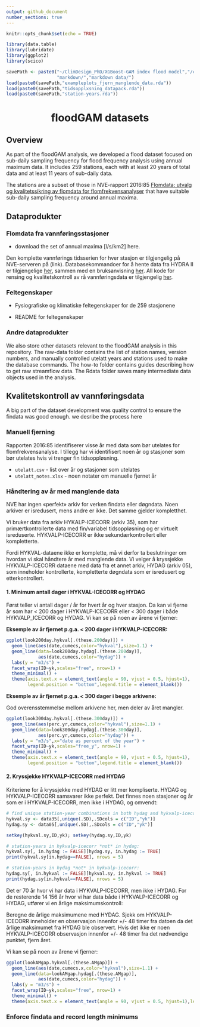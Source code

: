```yaml
---
output: github_document
number_sections: true
---
```


```r
knitr::opts_chunk$set(echo = TRUE)

library(data.table)
library(lubridate)
library(ggplot2)
library(scico)

savePath <- paste0("~/ClimDesign_PhD/XGBoost-GAM index flood model","/coms/",
                   "markdown/","markdown data/")
load(paste0(savePath,"exampleplots_fjern_manglende_data.rda"))
load(paste0(savePath,"tidsopplxsning_datapack.rda"))
load(paste0(savePath,"station-years.rda"))
```

<h1 align="center">floodGAM datasets</h1>

## Overview
As part of the floodGAM analysis, we developed a flood dataset focused on sub-daily sampling frequency for flood frequency analysis using annual maximum data. It includes 259 stations, each with at least 20 years of total data and at least 11 years of sub-daily data.

The stations are a subset of those in NVE-rapport 2016:85 [Flomdata: utvalg og kvalitetssikring av flomdata for flomfrekvensanalyser](https://asp.bibliotekservice.no/nve/title.aspx?tkey=23147) that have suitable sub-daily sampling frequency around annual maxima. 


## Dataprodukter

### Flomdata fra vannføringsstasjoner

 - download the set of annual maxima [l/s/km2] here.

Den komplette vannførings tidsserien for hver stasjon er tilgjengelig på NVE-serveren på (link). Databasekommandoer for å hente data fra HYDRA II er tilgjengelige [her](/data/raw-data/), sammen med en bruksanvisning [her](/data/how-to/hvordan_henter_jeg_data_med_lescon_var.md). All kode for rensing og kvalitetskontroll av rå vannføringsdata er tilgjengelig [her](/code/data-creation/).

### Feltegenskaper

 - Fysiografiske og klimatiske feltegenskaper for de 259 stasjonene 

 - README for feltegenskaper 


### Andre dataprodukter

We also store other datasets relevant to the floodGAM analysis in this repository. The raw-data folder contains the list of station names, version numbers, and manually controlled utelatt years and stations used to make the database commands. The how-to folder contains guides describing how to get raw streamflow data. The Rdata folder saves many intermediate data objects used in the analysis. 


## Kvalitetskontroll av vannføringsdata

A big part of the dataset development was quality control to ensure the findata was good enough. we desribe the process here

### Manuell fjerning

Rapporten 2016:85 identifiserer visse år med data som bør utelates for flomfrekvensanalyse. I tillegg har vi identifisert noen år og stasjoner som bør utelates hvis vi trenger fin tidsoppløsning.

 - `utelatt.csv` - list over år og stasjoner som utelates
 - `utelatt_notes.xlsx` - noen notater om manuelle fjernet år


### Håndtering av år med manglende data

NVE har ingen «perfekt» arkiv for verken findata eller døgndata. Noen arkiver er isredusert, mens andre er ikke. Det samme gjelder kompletthet. 

Vi bruker data fra arkiv HYKALP-ICECORR (arkiv 35), som har primærtkontrollerte data med fin/variabel tidsoppløsning og er virtuelt isreduserte. HYKVALP-ICECORR er ikke sekundærkontrollert eller kompletterte. 

Fordi HYKVAL-dataene ikke er komplette, må vi derfor ta beslutninger om hvordan vi skal håndtere år med manglende data. Vi velger å kryssjekke HYKVALP-ICECORR dataene med data fra et annet arkiv, HYDAG (arkiv 05), som inneholder kontrollerte, kompletterte døgndata som er isredusert og etterkontrollert. 

#### 1. Minimum antall dager i HYKVAL-ICECORR og HYDAG

Først teller vi antall dager / år for hvert år og hver stasjon. Da kan vi fjerne år som har < 200 dager i HYKVALP-ICECORR eller < 300 dager i både HYKVALP_ICECORR og HYDAG. Vi kan se på noen av årene vi fjerner:

**Eksemple av år fjernet p.g.a. < 200 dager i HYKVALP-ICECORR:**

```r
ggplot(look200day.hykval[.(these.200day)]) +
  geom_line(aes(date,cumecs,color="hykval"),size=1.1) +
  geom_line(data=look200day.hydag[.(these.200day)],
            aes(date,cumecs,color="hydag")) +
  labs(y = "m3/s") +
  facet_wrap(ID~yk,scales="free", nrow=1) +
  theme_minimal() +
  theme(axis.text.x = element_text(angle = 90, vjust = 0.5, hjust=1),
        legend.position = "bottom",legend.title = element_blank())
```


**Eksemple av år fjernet p.g.a. < 300 dager i begge arkivene:** 

God overensstemmelse mellom arkivene her, men deler av året mangler.

```r
ggplot(look300day.hykval[.(these.300day)]) +
  geom_line(aes(perc.yr,cumecs,color="hykval"),size=1.1) +
  geom_line(data=look300day.hydag[.(these.300day)],
            aes(perc.yr,cumecs,color="hydag")) +
  labs(y = "m3/s",x="date as percent of the year") +
  facet_wrap(ID~yk,scales="free_y", nrow=1) +
  theme_minimal() +
  theme(axis.text.x = element_text(angle = 90, vjust = 0.5, hjust=1),
        legend.position = "bottom",legend.title = element_blank())
```

#### 2. Kryssjekke HYKVALP-ICECORR med HYDAG

Kriteriene for å kryssjekke med HYDAG er litt mer kompliserte. HYDAG og HYKVALP-ICECORR samsvarer ikke perfekt. Det finnes noen stasjoner og år som er i HYKVALP-ICECORR, men ikke i HYDAG, og omvendt:

```r
# find unique station-year combinations in both hydag and hykvalp-icecorr:
hykval.sy <- data35[,unique(.SD),.SDcols = c("ID","yk")]
hydag.sy <- data05[,unique(.SD),.SDcols = c("ID","yk")]

setkey(hykval.sy,ID,yk); setkey(hydag.sy,ID,yk)
```

```r
# station-years in hykvalp-icecorr *not* in hydag:
hykval.sy[, in.hydag := FALSE][hydag.sy, in.hydag := TRUE]
print(hykval.sy[in.hydag==FALSE], nrows = 5)

# station-years in hydag *not* in hykvalp-icecorr:
hydag.sy[, in.hykval := FALSE][hykval.sy, in.hykval := TRUE]
print(hydag.sy[in.hykval==FALSE], nrows = 5)
```

Det er 70 år hvor vi har data i HYKVALP-ICECORR, men ikke i HYDAG. For de resterende 14 156 år hvor vi har data både i HYKVALP-ICECORR og HYDAG, utfører vi en årlige maksimumskontroll:

Beregne de årlige maksimumene med HYDAG. Sjekk om HYKVALP-ICECORR inneholder en observasjon innenfor +/- 48 timer fra datoen da det årlige maksimumet fra HYDAG ble observert. Hvis det ikke er noen HYKVALP-ICECORR observasjon innenfor +/- 48 timer fra det nødvendige punktet, fjern året.

Vi kan se på noen av årene vi fjerner:

```r
ggplot(lookAMgap.hykval[.(these.AMgap)]) +
  geom_line(aes(date,cumecs.x,color="hykval"),size=1.1) +
  geom_line(data=lookAMgap.hydag[.(these.AMgap)],
            aes(date,cumecs,color="hydag")) +
  labs(y = "m3/s") +
  facet_wrap(ID~yk,scales="free", nrow=1) +
  theme_minimal() +
  theme(axis.text.x = element_text(angle = 90, vjust = 0.5, hjust=1),legend.position = "bottom",legend.title = element_blank())
```




### Enforce findata and record length minimums


